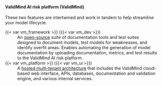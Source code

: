 #### ValidMind AI risk platform (ValidMind)

These two features are intertwined and work in tandem to help streamline your model lifecycle.

{{< var vm_framework >}} ({{< var vm_dev >}}) <span id="framework">
: An [open-source](https://github.com/validmind/developer-framework/) suite of documentation tools and test suites designed to document models, test models for weaknesses, and identify overfit areas. Enables automating the generation of model documentation by uploading documentation, metrics, and test results to the ValidMind AI risk platform.

{{< var vm_platform >}} ({{< var vm_ui >}})  <span id="platform">
: A [hosted multi-tenant architecture](https://app.prod.validmind.ai) that includes the ValidMind cloud-based web interface, APIs, databases, documentation and validation engine, and various internal services. 